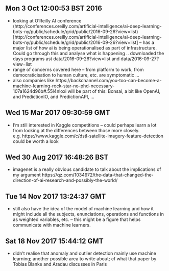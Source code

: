 
## Mon  3 Oct 12:00:53 BST 2016

- looking at O'Reilly AI conference (http://conferences.oreilly.com/artificial-intelligence/ai-deep-learning-bots-ny/public/schedule/grid/public/2016-09-26?view=list)[http://conferences.oreilly.com/artificial-intelligence/ai-deep-learning-bots-ny/public/schedule/grid/public/2016-09-26?view=list] -- has a major list of how ai is being operationalised as part of infrastructure. Could go through this  and analyse what is happening .. downloaded the days programs ast data/2016-09-26?view=list and data/2016-09-27?view=list
- range of concerns covered here -- from platform to work, from democraticisation to human culture, etc. are symptomatic ... 
- also companies like https://backchannel.com/you-too-can-become-a-machine-learning-rock-star-no-phd-necessary-107a1624d96b#.55l4nloxi will be part of this: Bonsai, a bit like OpenAI, and PredictionIO, and PredictionAPI, ... 

## Wed 15 Mar 2017 09:30:59 GMT
- I'm still interested in Kaggle competitions -- could perhaps learn a lot from looking at the differences between those more closely. e.g. https://www.kaggle.com/c/dstl-satellite-imagery-feature-detection could be worth a look

## Wed 30 Aug 2017 16:48:26 BST
- imagenet is a really obvious candidate to talk about the implications of my argument https://qz.com/1034972/the-data-that-changed-the-direction-of-ai-research-and-possibly-the-world/  

## Tue 14 Nov 2017 13:24:37 GMT
- still also have the idea of the model of machine learning and how it might include all the subjects, enunciations, operations and functions in as weighted variables, etc. -- this might be a figure that helps communicate with machine learners. 

## Sat 18 Nov 2017 15:44:12 GMT
- didn't realise that anomaly and outlier detection mainly use machine learning; another possible area to write about; cf what that paper by Tobias Blanke and Aradau discusses in Paris
